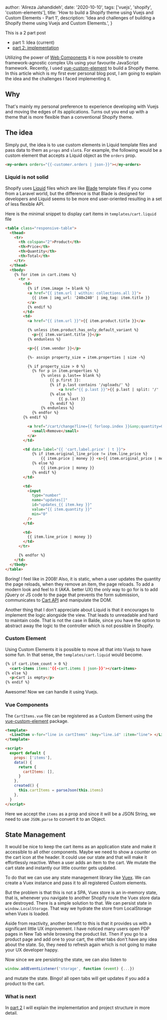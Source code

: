 
  author: 'Alireza Jahandideh',
  date: '2020-10-10',
  tags: ['vuejs', 'shopify', 'custom-elements'],
  title:
    'How to build a Shopify theme using Vuejs and Custom Elements - Part 1',
  description:
    'Idea and challenges of building a Shopify theme using Vuejs and Custom Elements.',
}


This is a 2 part post

- part 1: Idea (current)
- [part 2: implementation](/articles/how-to-build-a-shopify-theme-using-vuejs-and-custom-elements-part-two)

Utilizing the power of [Web Components](https://developer.mozilla.org/en-US/docs/Web/Web_Components) it is now possible to create framework-agnostic complex UIs using your favourite JavaScript framework. Recently, I used [vue-custom-element](https://github.com/karol-f/vue-custom-element) to build a Shopify theme. In this article which is my first ever personal blog post, I am going to explain the idea and the challenges I faced implementing it.

## Why

That's mainly my personal preference to experience developing with Vuejs and moving the edges of its applications. Turns out you end up with a theme that is more flexible than a conventional Shopify theme.

## The idea

Simply put, the idea is to use custom elements in Liquid template files and pass data to them as `props` and `slot`s. For example, the following would be a custom element that accepts a Liquid object as the `orders` prop.

```html
<my-orders orders="{{-customer.orders | json-}}"></my-orders>
```

### Liquid is not solid

Shopify uses [Liquid](https://shopify.github.io/liquid/) files which are like [Blade](https://laravel.com/docs/8.x/blade) template files if you come from a Laravel world, but the difference is that Blade is designed for developers and Liquid seems to be more end user-oriented resulting in a set of less flexible API.

Here is the minimal snippet to display cart items in `templates/cart.liquid` file

```html
<table class="responsive-table">
  <thead>
    <tr>
      <th colspan="2">Product</th>
      <th>Price</th>
      <th>Quantity</th>
      <th>Total</th>
    </tr>
  </thead>
  <tbody>
    {% for item in cart.items %}
      <tr >
        <td>
          {% if item.image != blank %}
          <a href="{{ item.url | within: collections.all }}">
            {{ item | img_url: '240x240' | img_tag: item.title }}
          </a>
          {% endif %}
        </td>
        <td>
          <a href="{{ item.url }}">{{ item.product.title }}</a>

          {% unless item.product.has_only_default_variant %}
            <p>{{ item.variant.title }}</p>
          {% endunless %}

          <p>{{ item.vendor }}</p>

          {%- assign property_size = item.properties | size -%}

          {% if property_size > 0 %}
            {% for p in item.properties %}
                {% unless p.last== blank %}
                    {{ p.first }}:
                    {% if p.last contains '/uploads/' %}
                        <a href="{{ p.last }}">{{ p.last | split: '/' | last }}</a>
                    {% else %}
                        {{ p.last }}
                    {% endif %}
                {% endunless %}
            {% endfor %}
        {% endif %}

          <a href="/cart/change?line={{ forloop.index }}&amp;quantity=0">
            <small>Remove</small>
          </a>
        </td>

        <td data-label="{{ 'cart.label.price' | t }}">
            {% if item.original_line_price != item.line_price %}
                {{ item.price | money }} <s>{{ item.original_price | money }}</s>
            {% else %}
                {{ item.price | money }}
            {% endif %}
        </td>

        <td>
          <input
            type="number"
            name="updates[]"
            id="updates_{{ item.key }}"
            value="{{ item.quantity }}"
            min="0"
          />
        </td>

        <td>
          {{ item.line_price | money }}
        </td>
      </tr>

      {% endfor %}
    </td>
  </tbody>
</table>
```

Boring! I feel like in 2008! Also, it is static, when a user updates the quantity the page reloads, when they remove an item, the page reloads. To add a modern look and feel to it (AKA. better UX) the only way to go for is to add jQuery or JS code to the page that prevents the form submission, communicates to [Cart API](https://shopify.dev/docs/themes/ajax-api/reference/cart) and manipulate the DOM.

Another thing that I don't appreciate about Liquid is that it encourages to implement the logic alongside the view. That leads to unreadable and hard to maintain code. That is not the case in Balde, since you have the option to abstract away the logic to the controller which is not possible in Shopify.

### Custom Element

Using Custom Elements it is possible to move all that into Vuejs to have some fun. In that sense, the `templates/cart.liquid` would become.

```html
{% if cart.item_count > 0 %}
  <cart-items items:'{{-cart.items | json-}}'></cart-items>
{% else %}
  <p>Cart is empty</p>
{% endif %}
```

Awesome! Now we can handle it using Vuejs.

### Vue Components

The `CartItems.vue` file can be registered as a Custom Element using the [vue-custom-element](https://github.com/karol-f/vue-custom-element) package.

```html
<template>
  <LineItem v-for="line in cartItems" :key="line.id" :item="line"> </LineItem>
</template>

<script>
  export default {
    props: ['items'],
    data() {
      return {
        cartItems: [],
      }
    },
    created() {
      this.cartItems = parseJson(this.items)
    },
  }
</script>
```

Here we accept the `items` as a prop and since it will be a JSON String, we need to use `JSON.parse` to convert it to an Object.

## State Management

It would be nice to keep the cart items as an application state and make it accessible to all other components. Maybe we need to show a counter on the cart icon at the header. It could use our state and that will make it effortlessly reactive. When a user adds an item to the cart. We mutate the cart state and instantly our little counter gets updated.

To do that we can use any state management library like [Vuex](https://vuex.vuejs.org/). We can create a Vuex instance and pass it to all registered Custom elements.

But the problem is that this is not a SPA, Vuex store is an in-memory state, that is, whenever you navigate to another Shopify route the Vuex store data are destroyed. There is a simple solution to that. We can persist state in `window.LocalStorage`. That way we hydrate the store from LocalStorage when Vuex is loaded.

Aside from reactivity, another benefit to this is that it provides us with a significant little UX improvement. I have noticed many users open PDP pages in New Tab while browsing the product list. Then if you go to a product page and add one to your cart, the other tabs don't have any idea about the state. So, they need to refresh again which is not going to make your UX developer happy.

Now since we are persisting the state, we can also listen to

```javascript
window.addEventListener('storage', function (event) {...})
```

and mutate the state. Bingo! all open tabs will get updates if you add a product to the cart.

### What is next

In [part 2](/articles/how-to-build-a-shopify-theme-using-vuejs-and-custom-elements-part-two) I will explain the implementation and project structure in more detail.

